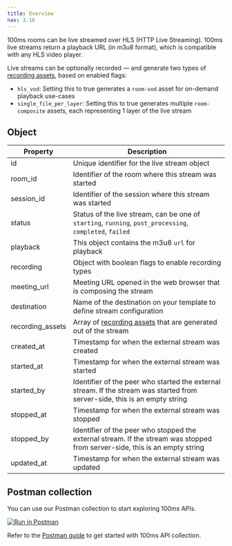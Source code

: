 ```yaml
---
title: Overview
nav: 3.16
---
```


100ms rooms can be live streamed over HLS (HTTP Live Streaming). 100ms live streams return a playback URL (in m3u8 format), which is compatible with any HLS video player.

Live streams can be optionally recorded — and generate two types of [recording assets](../recording-assets/overview), based on enabled flags:

* `hls_vod`: Setting this to true generates a `room-vod` asset for on-demand playback use-cases
* `single_file_per_layer`: Setting this to true generates multiple `room-composite` assets, each representing 1 layer of the live stream

<EndpointRequest title="https://api.100ms.live/v2/live-streams" />

## Object

| Property         | Description                                      |
|------------------|--------------------------------------------------|
| id               | Unique identifier for the live stream object |
| room_id          | Identifier of the room where this stream was started |
| session_id       | Identifier of the session where this stream was started |
| status           | Status of the live stream, can be one of `starting`, `running`, `post_processing`, `completed`, `failed` |
| playback | This object contains the m3u8 `url` for playback |
| recording        | Object with boolean flags to enable recording types |
| meeting_url      | Meeting URL opened in the web browser that is composing the stream |
| destination      | Name of the destination on your template to define stream configuration |
| recording_assets | Array of [recording assets](../recording-assets/overview) that are generated out of the stream |
| created_at       | Timestamp for when the external stream was created |
| started_at       | Timestamp for when the external stream was started |
| started_by       | Identifier of the peer who started the external stream. If the stream was started from server-side, this is an empty string |
| stopped_at       | Timestamp for when the external stream was stopped |
| stopped_by       | Identifier of the peer who stopped the external stream. If the stream was stopped from server-side, this is an empty string |
| updated_at       | Timestamp for when the external stream was updated |

## Postman collection

You can use our Postman collection to start exploring 100ms APIs.

[![Run in Postman](https://run.pstmn.io/button.svg)](https://god.gw.postman.com/run-collection/22726679-47dcd974-29d5-4965-a35b-bf9b74a8b25a?action=collection%2Ffork&collection-url=entityId%3D22726679-47dcd974-29d5-4965-a35b-bf9b74a8b25a%26entityType%3Dcollection%26workspaceId%3Dd9145dd6-337b-4761-81d6-21a30b4147a2)

Refer to the [Postman guide](/server-side/v2/introduction/postman-guide) to get started with 100ms API collection.
